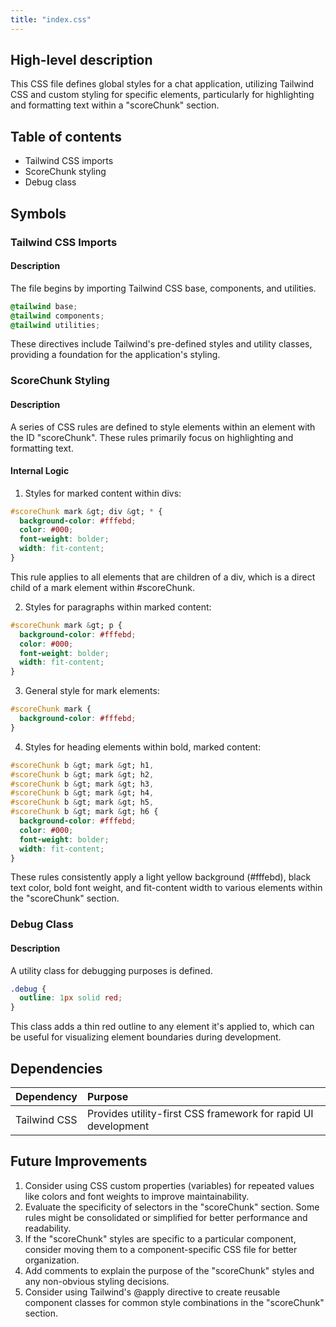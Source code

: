 ```yaml
---
title: "index.css"
---
```


## High-level description
This CSS file defines global styles for a chat application, utilizing Tailwind CSS and custom styling for specific elements, particularly for highlighting and formatting text within a "scoreChunk" section.

## Table of contents
- Tailwind CSS imports
- ScoreChunk styling
- Debug class

## Symbols

### Tailwind CSS Imports
#### Description
The file begins by importing Tailwind CSS base, components, and utilities.

```css
@tailwind base;
@tailwind components;
@tailwind utilities;
```

These directives include Tailwind's pre-defined styles and utility classes, providing a foundation for the application's styling.

### ScoreChunk Styling
#### Description
A series of CSS rules are defined to style elements within an element with the ID "scoreChunk". These rules primarily focus on highlighting and formatting text.

#### Internal Logic
1. Styles for marked content within divs:
```css
#scoreChunk mark &gt; div &gt; * {
  background-color: #fffebd;
  color: #000;
  font-weight: bolder;
  width: fit-content;
}
```
This rule applies to all elements that are children of a div, which is a direct child of a mark element within #scoreChunk.

2. Styles for paragraphs within marked content:
```css
#scoreChunk mark &gt; p {
  background-color: #fffebd;
  color: #000;
  font-weight: bolder;
  width: fit-content;
}
```

3. General style for mark elements:
```css
#scoreChunk mark {
  background-color: #fffebd;
}
```

4. Styles for heading elements within bold, marked content:
```css
#scoreChunk b &gt; mark &gt; h1,
#scoreChunk b &gt; mark &gt; h2,
#scoreChunk b &gt; mark &gt; h3,
#scoreChunk b &gt; mark &gt; h4,
#scoreChunk b &gt; mark &gt; h5,
#scoreChunk b &gt; mark &gt; h6 {
  background-color: #fffebd;
  color: #000;
  font-weight: bolder;
  width: fit-content;
}
```

These rules consistently apply a light yellow background (#fffebd), black text color, bold font weight, and fit-content width to various elements within the "scoreChunk" section.

### Debug Class
#### Description
A utility class for debugging purposes is defined.

```css
.debug {
  outline: 1px solid red;
}
```

This class adds a thin red outline to any element it's applied to, which can be useful for visualizing element boundaries during development.

## Dependencies
| Dependency | Purpose |
|:-----------|:--------|
| Tailwind CSS | Provides utility-first CSS framework for rapid UI development |

## Future Improvements
1. Consider using CSS custom properties (variables) for repeated values like colors and font weights to improve maintainability.
2. Evaluate the specificity of selectors in the "scoreChunk" section. Some rules might be consolidated or simplified for better performance and readability.
3. If the "scoreChunk" styles are specific to a particular component, consider moving them to a component-specific CSS file for better organization.
4. Add comments to explain the purpose of the "scoreChunk" styles and any non-obvious styling decisions.
5. Consider using Tailwind's @apply directive to create reusable component classes for common style combinations in the "scoreChunk" section.